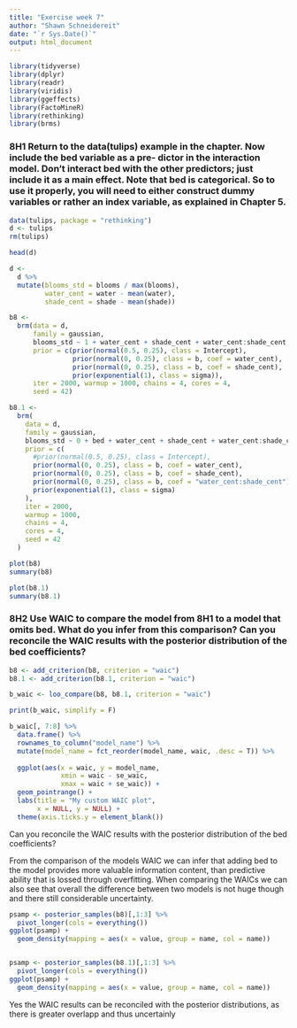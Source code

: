 ```yaml
---
title: "Exercise week 7"
author: "Shawn Schneidereit"
date: "`r Sys.Date()`"
output: html_document
---
```



```r
library(tidyverse)
library(dplyr)
library(readr)
library(viridis)
library(ggeffects)
library(FactoMineR)
library(rethinking)
library(brms)
```


### 8H1 Return to the data(tulips) example in the chapter. Now include the bed variable as a pre- dictor in the interaction model. Don’t interact bed with the other predictors; just include it as a main effect. Note that bed is categorical. So to use it properly, you will need to either construct dummy variables or rather an index variable, as explained in Chapter 5.

```r
data(tulips, package = "rethinking")
d <- tulips
rm(tulips)

head(d)
```


```r
d <-
  d %>% 
  mutate(blooms_std = blooms / max(blooms),
         water_cent = water - mean(water),
         shade_cent = shade - mean(shade))

b8 <-
  brm(data = d, 
      family = gaussian,
      blooms_std ~ 1 + water_cent + shade_cent + water_cent:shade_cent,
      prior = c(prior(normal(0.5, 0.25), class = Intercept),
                prior(normal(0, 0.25), class = b, coef = water_cent),
                prior(normal(0, 0.25), class = b, coef = shade_cent),
                prior(exponential(1), class = sigma)),
      iter = 2000, warmup = 1000, chains = 4, cores = 4,
      seed = 42)

b8.1 <-
  brm(
    data = d,
    family = gaussian,
    blooms_std ~ 0 + bed + water_cent + shade_cent + water_cent:shade_cent,
    prior = c(
      #prior(normal(0.5, 0.25), class = Intercept),
      prior(normal(0, 0.25), class = b, coef = water_cent),
      prior(normal(0, 0.25), class = b, coef = shade_cent),
      prior(normal(0, 0.25), class = b, coef = "water_cent:shade_cent"),
      prior(exponential(1), class = sigma)
    ),
    iter = 2000,
    warmup = 1000,
    chains = 4,
    cores = 4,
    seed = 42
  )

```

```r
plot(b8)
summary(b8)

plot(b8.1)
summary(b8.1)
```



### 8H2 Use WAIC to compare the model from 8H1 to a model that omits bed. What do you infer from this comparison? Can you reconcile the WAIC results with the posterior distribution of the bed coefficients?

```r
b8 <- add_criterion(b8, criterion = "waic") 
b8.1 <- add_criterion(b8.1, criterion = "waic") 

b_waic <- loo_compare(b8, b8.1, criterion = "waic")

print(b_waic, simplify = F)
```

```r
b_waic[, 7:8] %>% 
  data.frame() %>% 
  rownames_to_column("model_name") %>% 
  mutate(model_name = fct_reorder(model_name, waic, .desc = T)) %>% 
  
  ggplot(aes(x = waic, y = model_name, 
             xmin = waic - se_waic, 
             xmax = waic + se_waic)) +
  geom_pointrange() +
  labs(title = "My custom WAIC plot",
       x = NULL, y = NULL) +
  theme(axis.ticks.y = element_blank())

```


Can you reconcile the WAIC results with the posterior distribution of the bed coefficients?

From the comparison of the models WAIC we can infer that adding bed to the model provides more valuable information content, than predictive ability that is lossed through overfitting. When comparing the WAICs we can also see that overall the difference between two models is not huge though and there still considerable uncertainty. 

```r
psamp <- posterior_samples(b8)[,1:3] %>% 
  pivot_longer(cols = everything())
ggplot(psamp) +
  geom_density(mapping = aes(x = value, group = name, col = name))


psamp <- posterior_samples(b8.1)[,1:3] %>% 
  pivot_longer(cols = everything())
ggplot(psamp) +
  geom_density(mapping = aes(x = value, group = name, col = name))
```


Yes the WAIC results can be reconciled with the posterior distributions, as there is greater overlapp and thus uncertainly  